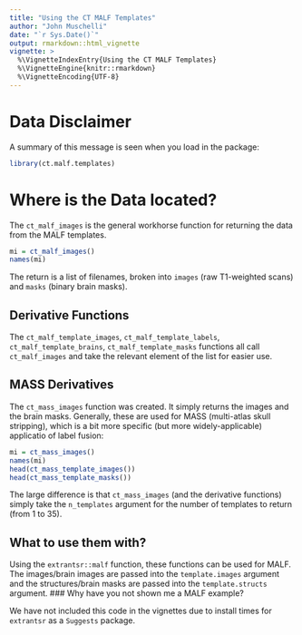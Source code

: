 ```yaml
---
title: "Using the CT MALF Templates"
author: "John Muschelli"
date: "`r Sys.Date()`"
output: rmarkdown::html_vignette
vignette: >
  %\VignetteIndexEntry{Using the CT MALF Templates}
  %\VignetteEngine{knitr::rmarkdown}
  %\VignetteEncoding{UTF-8}
---
```


# Data Disclaimer

<!-- This package wraps the templates with the cerebellum from the MICCAI 2012 Grand Challenge and Workshop on Multi-Atlas Labeling [http://masiweb.vuse.vanderbilt.edu/workshop2012/index.php/Main_Page](http://masiweb.vuse.vanderbilt.edu/workshop2012/index.php/Main_Page). -->

<!-- The challenge details are located at [http://masiweb.vuse.vanderbilt.edu/workshop2012/index.php/Challenge_Details](http://masiweb.vuse.vanderbilt.edu/workshop2012/index.php/Challenge_Details) -->

<!-- The data were be released under the Creative Commons Attribution-NonCommercial ([CC BY-NC](https://creativecommons.org/licenses/by-nc/3.0/)) with no end date. Users should credit the MRI scans as originating from the OASIS project and the labeled data as "provided by Neuromorphometrics, Inc. (http://Neuromorphometrics.com/) under academic subscription". These references should be included in all workshop and final publications. -->

A summary of this message is seen when you load in the package:
```r
library(ct.malf.templates)
```

# Where is the Data located?

The `ct_malf_images` is the general workhorse function for returning the data from the MALF templates.  

```r
mi = ct_malf_images()
names(mi)
```
 The return is a list of filenames, broken into `images` (raw T1-weighted scans) and
 <!-- ,  -->
 <!-- `labels` (delineated labeled structures),  -->
 <!-- `brains` (processed T1-weighted images, skull-stripped),  -->
 `masks` (binary brain masks).
 

## Derivative Functions

The `ct_malf_template_images`, `ct_malf_template_labels`, `ct_malf_template_brains`, `ct_malf_template_masks` functions all call `ct_malf_images` and take the relevant element of the list for easier use.


## MASS Derivatives
The `ct_mass_images` function was created.  It simply returns the 
images and the brain masks.  Generally, these are used for MASS (multi-atlas skull stripping), which is a bit more specific (but more widely-applicable) applicatio of label fusion:

```r
mi = ct_mass_images()
names(mi)
head(ct_mass_template_images())
head(ct_mass_template_masks())
```

The large difference is that `ct_mass_images` (and the derivative functions) simply take the `n_templates` argument for the number of templates to return (from 1 to 35).  

## What to use them with?

Using the `extrantsr::malf` function, these functions can be used for MALF.  The images/brain images are passed into the `template.images` argument and the structures/brain masks are passed into the `template.structs` argument. 
### Why have you not shown me a MALF example?

We have not included this code in the vignettes due to install times for `extrantsr` as a `Suggests` package.


